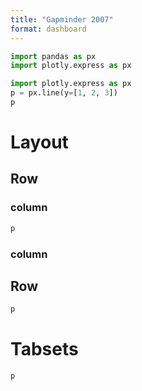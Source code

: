 ```yaml
---
title: "Gapminder 2007"
format: dashboard
---
```


```python
import pandas as px 
import plotly.express as px
```

```python
import plotly.express as px
p = px.line(y=[1, 2, 3])
p
```

# Layout

## Row {height="30"}

### column {width="20"}

```python
p
```

### column {width="80"}

## Row {height="70"}

```python
p
```

# Tabsets

```python
p
```

